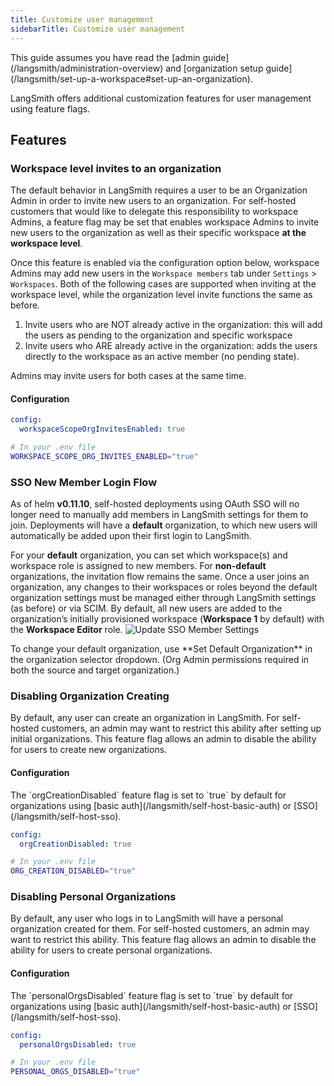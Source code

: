 ```yaml
---
title: Customize user management
sidebarTitle: Customize user management
---
```


<Note>
This guide assumes you have read the [admin guide](/langsmith/administration-overview) and [organization setup guide](/langsmith/set-up-a-workspace#set-up-an-organization).
</Note>

LangSmith offers additional customization features for user management using feature flags.

## Features

### Workspace level invites to an organization

The default behavior in LangSmith requires a user to be an Organization Admin in order to invite new users to an organization. For self-hosted customers that would like to delegate this responsibility to workspace Admins, a feature flag may be set that enables workspace Admins to invite new users to the organization as well as their specific workspace **at the workspace level**.

Once this feature is enabled via the configuration option below, workspace Admins may add new users in the `Workspace members` tab under `Settings` > `Workspaces`. Both of the following cases are supported when inviting at the workspace level, while the organization level invite functions the same as before.

1. Invite users who are NOT already active in the organization: this will add the users as pending to the organization and specific workspace
2. Invite users who ARE already active in the organization: adds the users directly to the workspace as an active member (no pending state).

Admins may invite users for both cases at the same time.

#### Configuration

<CodeGroup>

```yaml Helm
config:
  workspaceScopeOrgInvitesEnabled: true
```

```bash Docker
# In your .env file
WORKSPACE_SCOPE_ORG_INVITES_ENABLED="true"
```

</CodeGroup>

### SSO New Member Login Flow

As of helm **v0.11.10**, self-hosted deployments using OAuth SSO will no longer need to manually add members in LangSmith settings for them to join. Deployments will have a <b>default</b> organization, to which new users will automatically be added upon their first login to LangSmith.

For your **default** organization, you can set which workspace(s) and workspace role is assigned to new members. For **non-default** organizations, the invitation flow remains the same.
Once a user joins an organization, any changes to their workspaces or roles beyond the default organization settings must be managed either through LangSmith settings (as before) or via SCIM.
<Note>
By default, all new users are added to the organization’s initially provisioned workspace (**Workspace 1** by default) with the **Workspace Editor** role.
</Note>
![Update SSO Member Settings](/langsmith/images/sso-member-settings-update.png)

<Note>
To change your default organization, use **Set Default Organization** in the organization selector dropdown. (Org Admin permissions required in both the source and target organization.)
</Note>


### Disabling Organization Creating

By default, any user can create an organization in LangSmith. For self-hosted customers, an admin may want to restrict this ability after setting up initial organizations. This feature flag allows an admin to disable the ability for users to create new organizations.


#### Configuration

<Note>
The `orgCreationDisabled` feature flag is set to `true` by default for organizations using [basic auth](/langsmith/self-host-basic-auth) or [SSO](/langsmith/self-host-sso).
</Note>
<CodeGroup>

```yaml Helm
config:
  orgCreationDisabled: true
```

```bash Docker
# In your .env file
ORG_CREATION_DISABLED="true"
```

</CodeGroup>

### Disabling Personal Organizations

By default, any user who logs in to LangSmith will have a personal organization created for them. For self-hosted customers, an admin may want to restrict this ability. This feature flag allows an admin to disable the ability for users to create personal organizations.

#### Configuration

<Note>
The `personalOrgsDisabled` feature flag is set to `true` by default for organizations using [basic auth](/langsmith/self-host-basic-auth) or [SSO](/langsmith/self-host-sso).
</Note>

<CodeGroup>

```yaml Helm
config:
  personalOrgsDisabled: true
```

```bash Docker
# In your .env file
PERSONAL_ORGS_DISABLED="true"
```

</CodeGroup>
